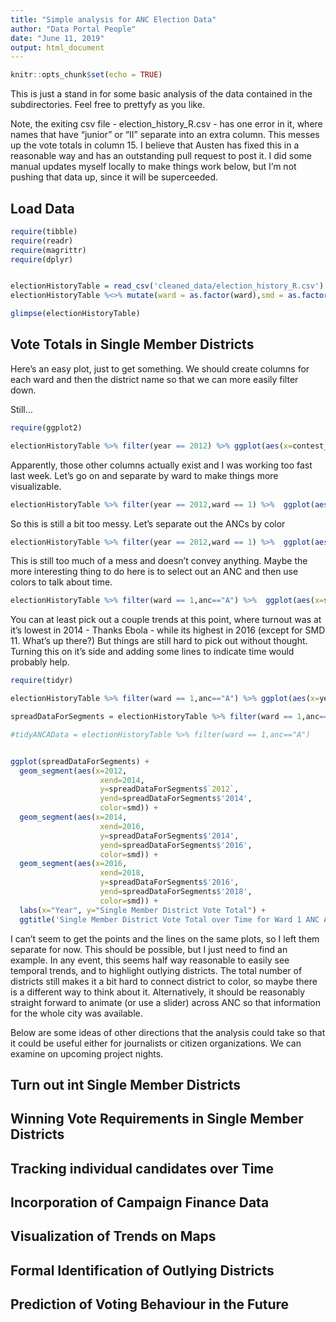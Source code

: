```yaml
---
title: "Simple analysis for ANC Election Data"
author: "Data Portal People"
date: "June 11, 2019"
output: html_document
---
```


```r
knitr::opts_chunk$set(echo = TRUE)
```

This is just a stand in for some basic analysis of the data contained in the subdirectories.  Feel free to prettyfy as you like.

Note, the exiting csv file - election_history_R.csv - has one error in it, where names that have "junior" or "II" separate into an extra column.  This messes up the vote totals in column 15.  I believe that Austen has fixed this in a reasonable way and has an outstanding pull request to post it.  I did some manual updates myself locally to make things work below, but I'm not pushing that data up, since it will be superceeded. 


## Load Data

```r
require(tibble)
require(readr)
require(magrittr)
require(dplyr)


electionHistoryTable = read_csv('cleaned_data/election_history_R.csv')
electionHistoryTable %<>% mutate(ward = as.factor(ward),smd = as.factor(smd),year=as.factor(year),anc=as.factor(anc))

glimpse(electionHistoryTable)


```

## Vote Totals in Single Member Districts

Here's an easy plot, just to get something.  We should create columns for each ward and then the district name so that we can more easily filter down.  

Still...

```r
require(ggplot2)

electionHistoryTable %>% filter(year == 2012) %>% ggplot(aes(x=contest_name,y=smd_anc_votes)) + geom_point() + xlab('Contest Name') + ylab('Single Member District Votes') + ggtitle('Votes in each ANC Single Member District for 2012')


```


Apparently, those other columns actually exist and I was working too fast last week.  Let's go on and separate by ward to make things more visualizable.

```r

electionHistoryTable %>% filter(year == 2012,ward == 1) %>%  ggplot(aes(x=contest_name,y=smd_anc_votes)) + geom_point() + xlab('Contest Name') + ylab('Single Member District Votes In Ward 1') + ggtitle('Votes Ward 1 ANC Single Member District for 2012')

```

So this is still a bit too messy.  Let's separate out the ANCs by color


```r

electionHistoryTable %>% filter(year == 2012,ward == 1) %>%  ggplot(aes(x=smd,y=smd_anc_votes,color=anc)) + geom_point() + xlab('Single Member District Number') + ylab('Single Member District Votes In Ward 1') + ggtitle('Votes Ward 1 ANC Single Member District for 2012')

```


This is still too much of a mess and doesn't convey anything.  Maybe the more interesting thing to do here is to select out an ANC and then use colors to talk about time. 

```r

electionHistoryTable %>% filter(ward == 1,anc=="A") %>%  ggplot(aes(x=smd,y=smd_anc_votes,color=year)) + geom_point() + xlab('Single Member District Number') + ylab('Single Member District Votes In Ward 1') + ggtitle('Votes Ward 1 ANC A Single Member Districts over Time')

```

You can at least pick out a couple trends at this point, where turnout was at it's lowest in 2014 - Thanks Ebola - while its highest in 2016 (except for SMD 11.  What's up there?)  But things are still hard to pick out without thought.  Turning this on it's side and adding some lines to indicate time would probably help.

```r
require(tidyr)

electionHistoryTable %>% filter(ward == 1,anc=="A") %>% ggplot(aes(x=year,y=smd_anc_votes,color=smd)) + geom_point() + labs(x="Year",y="Single Member Vote Total") + ggtitle("Single Member Vote Total over Time for Ward 1 ANC A") 

spreadDataForSegments = electionHistoryTable %>% filter(ward == 1,anc=="A") %>% select(year,smd_anc_votes,smd) %>% spread(year,smd_anc_votes)

#tidyANCAData = electionHistoryTable %>% filter(ward == 1,anc=="A")


ggplot(spreadDataForSegments) + 
  geom_segment(aes(x=2012,
                    xend=2014,
                    y=spreadDataForSegments$`2012`,
                    yend=spreadDataForSegments$'2014',
                    color=smd)) +
  geom_segment(aes(x=2014,
                    xend=2016,
                    y=spreadDataForSegments$'2014',
                    yend=spreadDataForSegments$'2016',
                    color=smd)) + 
  geom_segment(aes(x=2016,
                    xend=2018,
                    y=spreadDataForSegments$'2016',
                    yend=spreadDataForSegments$'2018',
                    color=smd)) +
  labs(x="Year", y="Single Member District Vote Total") +
  ggtitle('Single Member District Vote Total over Time for Ward 1 ANC A')


```



I can't seem to get the points and the lines on the same plots, so I left them separate for now.  This should be possible, but I just need to find an example.  In any event, this seems half way reasonable to easily see temporal trends, and to highlight outlying districts.  The total number of districts still makes it a bit hard to connect district to color, so maybe there is a different way to think about it.  Alternatively, it should be reasonably straight forward to animate (or use a slider) across ANC so that information for the whole city was available.


Below are some ideas of other directions that the analysis could take so that it could be useful either for journalists or citizen organizations.  We can examine on upcoming project nights.



## Turn out int Single Member Districts

## Winning Vote Requirements in Single Member Districts

## Tracking individual candidates over Time

## Incorporation of Campaign Finance Data


## Visualization of Trends on Maps

## Formal Identification of Outlying Districts

## Prediction of Voting Behaviour in the Future

